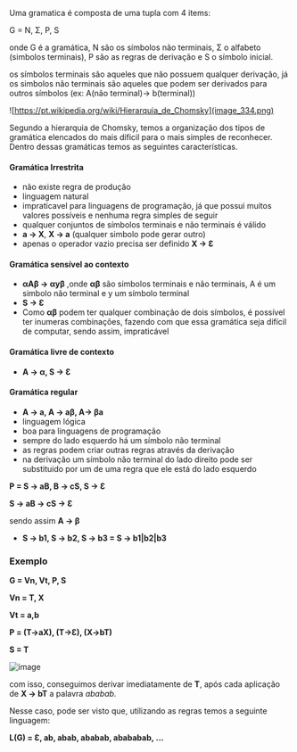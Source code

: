 






Uma gramatica é composta de uma tupla com 4 items:

G = N, Σ, P, S

onde G é a gramática, N são os símbolos não terminais, Σ o alfabeto
(simbolos terminais), P são as regras de derivação e S o símbolo
inicial.

os símbolos terminais são aqueles que não possuem qualquer derivação, já
os simbolos não terminais são aqueles que podem ser derivados para
outros símbolos (ex: A(não terminal)-\> b(terminal))








![https://pt.wikipedia.org/wiki/Hierarquia_de_Chomsky](image_334.png)

Segundo a hierarquia de Chomsky, temos a organização dos tipos de
gramática elencados do mais díficil para o mais simples de reconhecer.
Dentro dessas gramáticas temos as seguintes características.

#### Gramática Irrestrita

-   não existe regra de produção
-   linguagem natural
-   impraticavel para linguagens de programação, já que possui muitos
    valores possíveis e nenhuma regra simples de seguir
-   qualquer conjuntos de símbolos terminais e não terminais é válido
-   **a -\> X**, **X -\> a** (qualquer simbolo pode gerar outro)
-   apenas o operador vazio precisa ser definido **X -\> Ɛ**

#### Gramática sensível ao contexto

-   **αAβ -\> αyβ** ,onde **αβ** são simbolos terminais e não terminais,
    A é um simbolo não terminal e y um símbolo terminal
-   **S -\> Ɛ**
-   Como **αβ** podem ter qualquer combinação de dois símbolos, é
    possível ter inumeras combinações, fazendo com que essa gramática
    seja difícil de computar, sendo assim, impraticável

#### Gramática livre de contexto

-   **A -\> α, S -\> Ɛ**

#### Gramática regular

-   **A -\> a, A -\> aβ, A-\> βa**
-   linguagem lógica
-   boa para linguagens de programação
-   sempre do lado esquerdo há um símbolo não terminal
-   as regras podem criar outras regras através da derivação
-   na derivação um símbolo não terminal do lado direito pode ser
    substituido por um de uma regra que ele está do lado esquerdo

**P = S -\> aB, B -\> cS, S -\> Ɛ**

**S -\> aB -\> cS -\> Ɛ**

sendo assim **A -\> β**

-   **S -\> b1, S -\> b2, S -\> b3 = S -\> b1\|b2\|b3**








### Exemplo

**G = Vn, Vt, P, S**

**Vn = T, X**

**Vt = a,b**

**P = (T-\>aX), (T-\>Ɛ), (X-\>bT)**

**S = T**

![image](image_335.png)

com isso, conseguimos derivar imediatamente de **T**, após cada
aplicação de **X -\> bT** a palavra *ababab.*

Nesse caso, pode ser visto que, utilizando as regras temos a seguinte
linguagem:

**L(G) = Ɛ, ab, abab, ababab, abababab, ...**


